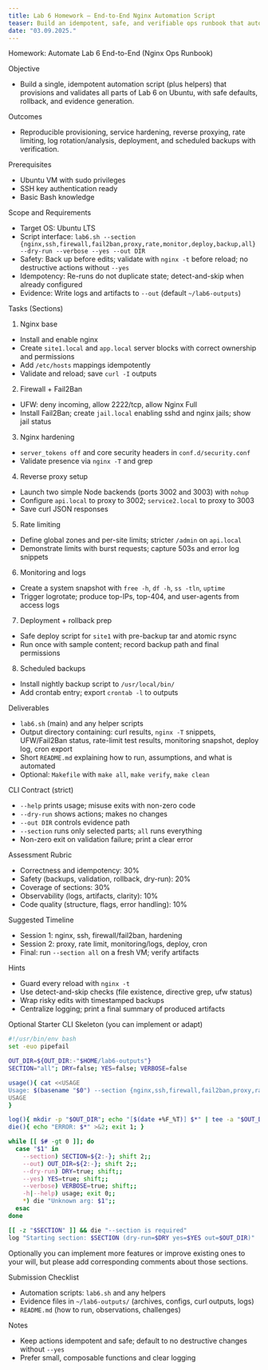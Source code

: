 ```yaml
---
title: Lab 6 Homework — End-to-End Nginx Automation Script
teaser: Build an idempotent, safe, and verifiable ops runbook that automates Lab 6
date: "03.09.2025."
---
```


Homework: Automate Lab 6 End-to-End (Nginx Ops Runbook)

Objective
- Build a single, idempotent automation script (plus helpers) that provisions and validates all parts of Lab 6 on Ubuntu, with safe defaults, rollback, and evidence generation.

Outcomes
- Reproducible provisioning, service hardening, reverse proxying, rate limiting, log rotation/analysis, deployment, and scheduled backups with verification.

Prerequisites
- Ubuntu VM with sudo privileges
- SSH key authentication ready
- Basic Bash knowledge

Scope and Requirements
- Target OS: Ubuntu LTS
- Script interface: `lab6.sh --section {nginx,ssh,firewall,fail2ban,proxy,rate,monitor,deploy,backup,all} --dry-run --verbose --yes --out DIR`
- Safety: Back up before edits; validate with `nginx -t` before reload; no destructive actions without `--yes`
- Idempotency: Re-runs do not duplicate state; detect-and-skip when already configured
- Evidence: Write logs and artifacts to `--out` (default `~/lab6-outputs`)

Tasks (Sections)
1) Nginx base
- Install and enable nginx
- Create `site1.local` and `app.local` server blocks with correct ownership and permissions
- Add `/etc/hosts` mappings idempotently
- Validate and reload; save `curl -I` outputs

2) Firewall + Fail2Ban
- UFW: deny incoming, allow 2222/tcp, allow Nginx Full
- Install Fail2Ban; create `jail.local` enabling sshd and nginx jails; show jail status

3) Nginx hardening
- `server_tokens off` and core security headers in `conf.d/security.conf`
- Validate presence via `nginx -T` and grep

4) Reverse proxy setup
- Launch two simple Node backends (ports 3002 and 3003) with `nohup`
- Configure `api.local` to proxy to 3002; `service2.local` to proxy to 3003
- Save curl JSON responses

5) Rate limiting
- Define global zones and per-site limits; stricter `/admin` on `api.local`
- Demonstrate limits with burst requests; capture 503s and error log snippets

6) Monitoring and logs
- Create a system snapshot with `free -h`, `df -h`, `ss -tln`, `uptime`
- Trigger logrotate; produce top-IPs, top-404, and user-agents from access logs

7) Deployment + rollback prep
- Safe deploy script for `site1` with pre-backup tar and atomic rsync
- Run once with sample content; record backup path and final permissions

8) Scheduled backups
- Install nightly backup script to `/usr/local/bin/`
- Add crontab entry; export `crontab -l` to outputs

Deliverables
- `lab6.sh` (main) and any helper scripts
- Output directory containing: curl results, `nginx -T` snippets, UFW/Fail2Ban status, rate-limit test results, monitoring snapshot, deploy log, cron export
- Short `README.md` explaining how to run, assumptions, and what is automated
- Optional: `Makefile` with `make all`, `make verify`, `make clean`

CLI Contract (strict)
- `--help` prints usage; misuse exits with non-zero code
- `--dry-run` shows actions; makes no changes
- `--out DIR` controls evidence path
- `--section` runs only selected parts; `all` runs everything
- Non-zero exit on validation failure; print a clear error

Assessment Rubric
- Correctness and idempotency: 30%
- Safety (backups, validation, rollback, dry-run): 20%
- Coverage of sections: 30%
- Observability (logs, artifacts, clarity): 10%
- Code quality (structure, flags, error handling): 10%

Suggested Timeline
- Session 1: nginx, ssh, firewall/fail2ban, hardening
- Session 2: proxy, rate limit, monitoring/logs, deploy, cron
- Final: run `--section all` on a fresh VM; verify artifacts

Hints
- Guard every reload with `nginx -t`
- Use detect-and-skip checks (file existence, directive grep, ufw status)
- Wrap risky edits with timestamped backups
- Centralize logging; print a final summary of produced artifacts

Optional Starter CLI Skeleton (you can implement or adapt)
```bash
#!/usr/bin/env bash
set -euo pipefail

OUT_DIR=${OUT_DIR:-"$HOME/lab6-outputs"}
SECTION="all"; DRY=false; YES=false; VERBOSE=false

usage(){ cat <<USAGE
Usage: $(basename "$0") --section {nginx,ssh,firewall,fail2ban,proxy,rate,monitor,deploy,backup,all} [--dry-run] [--yes] [--verbose] [--out DIR]
USAGE
}

log(){ mkdir -p "$OUT_DIR"; echo "[$(date +%F_%T)] $*" | tee -a "$OUT_DIR/lab6.log"; }
die(){ echo "ERROR: $*" >&2; exit 1; }

while [[ $# -gt 0 ]]; do
  case "$1" in
    --section) SECTION=${2:-}; shift 2;;
    --out) OUT_DIR=${2:-}; shift 2;;
    --dry-run) DRY=true; shift;;
    --yes) YES=true; shift;;
    --verbose) VERBOSE=true; shift;;
    -h|--help) usage; exit 0;;
    *) die "Unknown arg: $1";;
  esac
done

[[ -z "$SECTION" ]] && die "--section is required"
log "Starting section: $SECTION (dry-run=$DRY yes=$YES out=$OUT_DIR)"
```

Optionally you can implement more features or improve existing ones to your will, but please add corresponding comments about those sections.

Submission Checklist
- Automation scripts: `lab6.sh` and any helpers
- Evidence files in `~/lab6-outputs/` (archives, configs, curl outputs, logs)
- `README.md` (how to run, observations, challenges)

Notes
- Keep actions idempotent and safe; default to no destructive changes without `--yes`
- Prefer small, composable functions and clear logging


